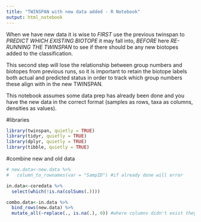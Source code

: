 ```yaml
---
title: "TWINSPAN with new data added - R Notebook"
output: html_notebook
---
```

When we have new data it is wise to *FIRST* use the previous twinspan to *PREDICT WHICH EXISTING BIOTOPE* it may fall into, *BEFORE* here *RE-RUNNING THE TWINSPAN* to see if there should be any new biotopes added to the classification.

This second step will lose the relationship between group numbers and biotopes from previous runs, so it is important to retain the biotope labels both actual and predicted status in order to track which group numbers these align with in the new TWINSPAN.

This notebook assumes some data prep has already been done and you have the new data in the correct format (samples as rows, taxa as columns, densities as values).

#libraries
```r
library(twinspan, quietly = TRUE)
library(tidyr, quietly = TRUE)
library(dplyr, quietly = TRUE)
library(tibble, quietly = TRUE)
```

#combine new and old data

```r

# new.data<-new.data %>%
#   column_to_rownames(var = "SampID") #if already done will error

in.data<-coredata %>%
  select(which(!is.na(colSums(.))))

combo.data<-in.data %>%
  bind_rows(new.data) %>%
  mutate_all(~replace(., is.na(.), 0)) #where columns didn't exist they were filled with NA - this replaces with 0s

```

